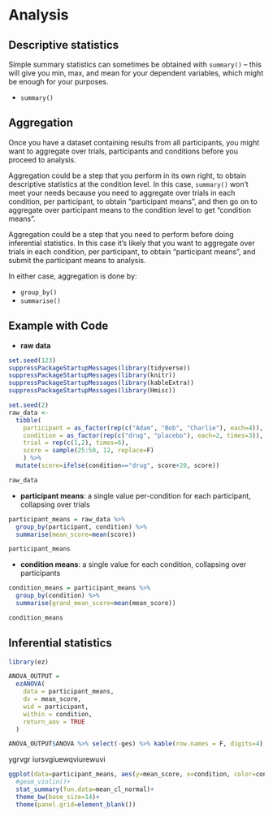 # Analysis

## Descriptive statistics

Simple summary statistics can sometimes be obtained with `summary()` -- this will give you min, max, and mean for your dependent variables, which might be enough for your purposes.

* `summary()`

## Aggregation

Once you have a dataset containing results from all participants, you might want to aggregate over trials, participants and conditions before you proceed to analysis.

Aggregation could be a step that you perform in its own right, to obtain descriptive statistics at the condition level. In this case, `summary()` won't meet your needs because you need to aggregate over trials in each condition, per participant, to obtain "participant means", and then go on to aggregate over participant means to the condition level to get "condition means".

Aggregation could be a step that you need to perform before doing inferential statistics. In this case it's likely that you want to aggregate over trials in each condition, per participant, to obtain "participant means", and submit the participant means to analysis.

In either case, aggregation is done by:

* `group_by()`
* `summarise()`

## Example with Code

* **raw data**

```r
set.seed(123)
suppressPackageStartupMessages(library(tidyverse))
suppressPackageStartupMessages(library(knitr))
suppressPackageStartupMessages(library(kableExtra))
suppressPackageStartupMessages(library(Hmisc))
```

```r
set.seed(2)
raw_data <-
  tibble(
    participant = as_factor(rep(c("Adam", "Bob", "Charlie"), each=4)), 
    condition = as_factor(rep(c("drug", "placebo"), each=2, times=3)),
    trial = rep(c(1,2), times=6),
    score = sample(25:50, 12, replace=F)
    ) %>% 
  mutate(score=ifelse(condition=="drug", score+20, score))
```

```r
raw_data 
```

* **participant means**: a single value per-condition for each participant, collapsing over trials

```r
participant_means = raw_data %>% 
  group_by(participant, condition) %>% 
  summarise(mean_score=mean(score))
```

```r
participant_means
```

* **condition means**: a single value for each condition, collapsing over participants

```r
condition_means = participant_means %>% 
  group_by(condition) %>% 
  summarise(grand_mean_score=mean(mean_score))
```

```r
condition_means
```

## Inferential statistics

```r
library(ez)
```

```r
ANOVA_OUTPUT = 
  ezANOVA(
    data = participant_means,
    dv = mean_score,
    wid = participant,
    within = condition,
    return_aov = TRUE
  )
```
```r
ANOVA_OUTPUT$ANOVA %>% select(-ges) %>% kable(row.names = F, digits=4)
```

ygrvgr iursvgiuewqviurewuvi 


```r
ggplot(data=participant_means, aes(y=mean_score, x=condition, color=condition))+
  #geom_violin()+
  stat_summary(fun.data=mean_cl_normal)+
  theme_bw(base_size=14)+
  theme(panel.grid=element_blank())
```